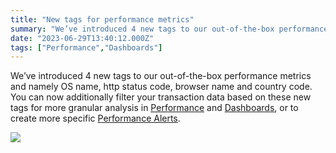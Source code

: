 ```yaml
---
title: "New tags for performance metrics"
summary: "We’ve introduced 4 new tags to our out-of-the-box performance metrics and namely OS name, http status code, browser name and country code. You can now..."
date: "2023-06-29T13:40:12.000Z"
tags: ["Performance","Dashboards"]
---
```


  We’ve introduced 4 new tags to our out-of-the-box performance metrics and namely OS name, http status code, browser name and country code. You can now additionally filter your transaction data based on these new tags for more granular analysis in [Performance](https://docs.sentry.io/product/performance/) and [Dashboards](https://docs.sentry.io/product/dashboards/), or to create more specific [Performance Alerts](https://docs.sentry.io/product/alerts/create-alerts/metric-alert-config/).

![](https://storage.googleapis.com/sentry-docs-changelog/new-tags-for-performance-metrics-1-1.jpg)
